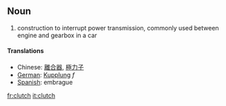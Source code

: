 == Noun ==
#construction to interrupt power transmission, commonly used between engine and gearbox in a car

====Translations====
*Chinese: [[離合器]], [[極力子]]
*[[German]]: [[Kupplung]] ''f''
*[[Spanish]]: embrague

[[fr:clutch]]
[[it:clutch]]